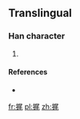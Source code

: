 ==Translingual==

===Han character===
{{Han char|rn=64|rad=手|as=07|sn=10|four=|canj=手尸竹山 (QSHU)|ids=⿰[[扌]][[尾]]}}

# {{defn|Han|sort=手07}}

====References====
* {{Han ref|kx=0434.241|hdz=31888.011|uh=6364|ud=25444}}

[[fr:捤]]
[[pl:捤]]
[[zh:捤]]